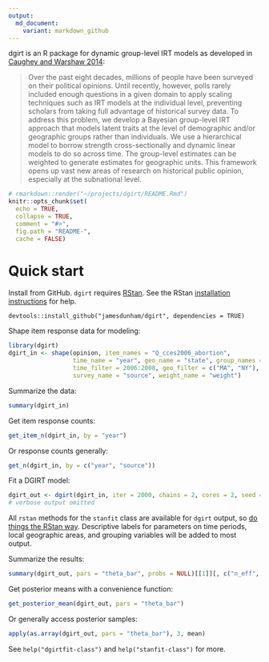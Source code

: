 ```yaml
---
output:
  md_document:
    variant: markdown_github
---
```


dgirt is an R package for dynamic group-level IRT models as developed in
[Caughey and Warshaw 2014](http://pan.oxfordjournals.org/content/early/2015/02/04/pan.mpu021.full.pdf+html):

> Over the past eight decades, millions of people have been surveyed on their
> political opinions. Until recently, however, polls rarely included enough
> questions in a given domain to apply scaling techniques such as IRT models at
> the individual level, preventing scholars from taking full advantage of
> historical survey data. To address this problem, we develop a Bayesian
> group-level IRT approach that models latent traits at the level of demographic
> and/or geographic groups rather than individuals. We use a hierarchical model
> to borrow strength cross-sectionally and dynamic linear models to do so across
> time. The group-level estimates can be weighted to generate estimates for
> geographic units. This framework opens up vast new areas of research on
> historical public opinion, especially at the subnational level.

```r
# rmarkdown::render("~/projects/dgirt/README.Rmd")
knitr::opts_chunk$set(
  echo = TRUE,
  collapse = TRUE,
  comment = "#>",
  fig.path = "README-",
  cache = FALSE)
```

# Quick start

Install from GitHub. `dgirt` requires [RStan](https://github.com/stan-dev/rstan).
See the RStan [installation instructions](https://github.com/stan-dev/rstan/wiki/RStan-Getting-Started#how-to-install-rstan)
for help.
```
devtools::install_github("jamesdunham/dgirt", dependencies = TRUE)
```

Shape item response data for modeling:
```r
library(dgirt)
dgirt_in <- shape(opinion, item_names = "Q_cces2006_abortion",
                  time_name = "year", geo_name = "state", group_names = "race",
                  time_filter = 2006:2008, geo_filter = c("MA", "NY"),
                  survey_name = "source", weight_name = "weight")
```

Summarize the data:
```r
summary(dgirt_in)
```

Get item response counts:
```r
get_item_n(dgirt_in, by = "year")

```

Or response counts generally:
```r
get_n(dgirt_in, by = c("year", "source"))
```

Fit a DGIRT model:
```r
dgirt_out <- dgirt(dgirt_in, iter = 2000, chains = 2, cores = 2, seed = 42)
# verbose output omitted
```

All `rstan` methods for the `stanfit` class are available for `dgirt` output, so
[do things the RStan way](https://github.com/stan-dev/rstan/wiki/RStan-Getting-Started#how-to-use-rstan).
Descriptive labels for parameters on time periods, local geographic areas, and
grouping variables will be added to most output.

Summarize the results:
```r
summary(dgirt_out, pars = "theta_bar", probs = NULL)[[1]][, c("n_eff", "Rhat")]
```

Get posterior means with a convenience function:
```r
get_posterior_mean(dgirt_out, pars = "theta_bar")
```

Or generally access posterior samples:
```r
apply(as.array(dgirt_out, pars = "theta_bar"), 3, mean)
```

See `help("dgirtfit-class")` and `help("stanfit-class")` for more.
